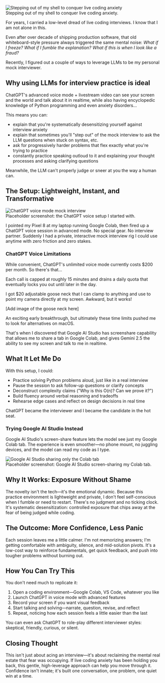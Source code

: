 

<Image src="https://zackproser.b-cdn.net/images/coming-out-of-your-shell.webp" alt="Stepping out of my shell to conquer live coding anxiety" width={800} height={600} />
<figcaption>Stepping out of my shell to conquer live coding anxiety.</figcaption>

For years, I carried a low-level dread of live coding interviews. I know that I am not alone in this. 

Even after over decade of shipping production software, that old whiteboard-style pressure always triggered the same mental noise: *What if I freeze?* *What if I fumble the explanation?* *What if this is when I look like a fraud?*

Recently, I figured out a couple of ways to leverage LLMs to be my personal mock interviewer. 

## Why using LLMs for interview practice is ideal

ChatGPT's advanced voice mode + livestream video can see your screen and the world and talk about it in realtime, while also 
having encyclopedic knowledge of Python programming and even anxiety disorders...

This means you can:
* explain that you're systematically desensitizing yourself against interview anxiety
* explain that sometimes you'll "step out" of the mock interview to ask the LLM questions when stuck on syntax, etc. 
* ask for progressively harder problems that flex exactly what you're trying to practice
* constantly practice speaking outloud to it and explaining your thought processes and asking clarifying questions

Meanwhile, the LLM can't properly judge or sneer at you the way a human can. 

## The Setup: Lightweight, Instant, and Transformative
<Image src="https://zackproser.b-cdn.net/images/chatgpt-voice-setup.webp" alt="ChatGPT voice mode mock interview" width={800} height={600} />
<figcaption>Placeholder screenshot: the ChatGPT voice setup I started with.</figcaption>

I pointed my Pixel 8 at my laptop running Google Colab, then fired up a ChatGPT voice session in advanced mode. No special gear. No interview partner. Suddenly I had a private, interactive mock interview rig I could use anytime with zero friction and zero stakes.

### ChatGPT Voice Limitations

While convenient, ChatGPT's unlimited voice mode currently costs $200 per month. So there's that...

Each call is capped at roughly 15 minutes and drains a daily quota that eventually locks you out until later in the day.

I got $20 adjustable goose neck that I can clamp to anything and use to point my camera directly at my screen. Awkward, but it works!

[Add image of the goose neck here]

An exciting early breakthrough, but ultimately these time limits pushed me to look for alternatives on macOS. 

That's when I discovered that Google AI Studio has screenshare capability that allows me to share a tab in Google Colab, 
and gives Gemini 2.5 the ability to see my screen and talk to me in realtime. 

## What It Let Me Do

With this setup, I could:

* Practice solving Python problems aloud, just like in a real interview
* Pause the session to ask follow-up questions or clarify concepts
* Deconstruct complexity claims ("Why is this O(n)? Can we prove it?")
* Build fluency around verbal reasoning and tradeoffs
* Rehearse edge cases and reflect on design decisions in real time

ChatGPT became the interviewer and I became the candidate in the hot seat.

### Trying Google AI Studio Instead

Google AI Studio's screen-share feature lets the model see just my Google Colab tab. The experience is even smoother—no phone mount, no juggling devices, and the model can read my code as I type.

<Image src="https://zackproser.b-cdn.net/images/google-ai-studio-setup.webp" alt="Google AI Studio sharing only the Colab tab" width={800} height={600} />
<figcaption>Placeholder screenshot: Google AI Studio screen-sharing my Colab tab.</figcaption>

## Why It Works: Exposure Without Shame

The novelty isn't the tech—it's the emotional dynamic. Because this practice environment is lightweight and private, I don't feel self-conscious when I fumble or need to restart. There's no judgment and no ticking clock. It's systematic desensitization: controlled exposure that chips away at the fear of being judged while coding.

## The Outcome: More Confidence, Less Panic

Each session leaves me a little calmer. I'm not memorizing answers; I'm getting comfortable with ambiguity, silence, and mid-solution pivots. It's a low-cost way to reinforce fundamentals, get quick feedback, and push into tougher problems without burning out.

## How You Can Try This

You don't need much to replicate it:

1. Open a coding environment—Google Colab, VS Code, whatever you like
2. Launch ChatGPT in voice mode with advanced features
3. Record your screen if you want visual feedback
4. Start talking and solving—narrate, question, revise, and reflect
5. Repeat, noticing how each session feels a little easier than the last

You can even ask ChatGPT to role-play different interviewer styles: skeptical, friendly, curious, or silent.

## Closing Thought

This isn't just about acing an interview—it's about reclaiming the mental real estate that fear was occupying. If live coding anxiety has been holding you back, this gentle, high-leverage approach can help you move through it. Confidence isn't innate; it's built one conversation, one problem, one quiet win at a time.
